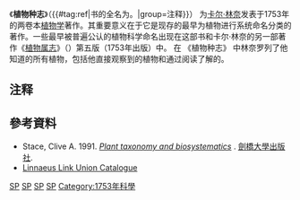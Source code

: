 {{infobox Book | <!-- See Wikipedia:WikiProject_Books --> 
| name          = 植物種志
| image         = [[Image:Species_plantarum_001.jpg|200px]]
| image_caption = 第一版的封面
| author        = [[卡爾·林奈|卡爾·林奈]]
| cover_artist  = 
| country       = [[瑞典|瑞典]]
| language      = [[拉丁文|拉丁文]]
| orig_lang_code = la
| subject       = [[植物學|植物學]]
| publisher     = Laurentius Salvius
| pub_date      = 1753
| pages         = xi, 1200, + xxxi
| oclc = 186272535
}}
《'''植物种志'''》（{{lang|la|''Species Plantarum''}}{{#tag:ref|书的全名为''{{lang|la|Species plantarum, exhibentes plantas rite cognitas ad genera relatas, cum differentiis specificis, nominibus trivialibus, synonymis selectis, locis natalibus, secundum systema sexuale digestas}}''。|group=注释}}） 为[[卡尔·林奈|卡尔·林奈]]发表于1753年的两卷本[[植物学|植物学]]著作。其重要意义在于它是现存的最早为植物进行系统命名分类的著作。一些最早被普遍公认的植物科学命名出现在这部书和卡尔·林奈的另一部著作《[[植物属志|植物属志]]》（{{lang|la|''Genera Plantarum''}}）第五版（1753年出版）中。 在 《植物种志》 中林奈罗列了他知道的所有植物，包括他直接观察到的植物和通过阅读了解的。

==注释==
{{reflist|group=注释}}

==參考資料==
*Stace, Clive A. 1991. ''[http://books.google.com/books?id=VfQnuwh3bw8C&pg=PA17&source=gbs_toc_r&cad=0_0 Plant taxonomy and biosystematics] {{Wayback|url=http://books.google.com/books?id=VfQnuwh3bw8C&pg=PA17&source=gbs_toc_r&cad=0_0 |date=20130602200405 }}''. [[劍橋大學出版社|劍橋大學出版社]].
* [http://www.linnaeuslink.org/search/results?query=Species+Plantarum Linnaeus Link Union Catalogue] {{Wayback|url=http://www.linnaeuslink.org/search/results?query=Species+Plantarum |date=20141019055545 }}

{{植物學}}
{{Authority control}}

[[Category:植物學命名法|SP]]
[[Category:卡爾·林奈|SP]]
[[Category:植物學書籍|SP]]
[[Category:1753年書籍|SP]]
[[Category:1753年科學|Category:1753年科學]]